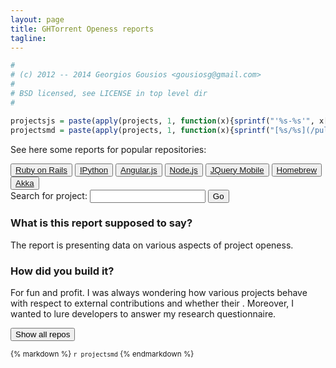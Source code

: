 ```yaml
---
layout: page
title: GHTorrent Openess reports
tagline: 
---
```


```r

#
# (c) 2012 -- 2014 Georgios Gousios <gousiosg@gmail.com>
#
# BSD licensed, see LICENSE in top level dir
#

projectsjs = paste(apply(projects, 1, function(x){sprintf("'%s-%s'", x[1], x[2])}), collapse = ",")
projectsmd = paste(apply(projects, 1, function(x){sprintf("[%s/%s](/pullreq-perf/%s-%s/)", x[1], x[2], x[1], x[2])}), collapse="\n")
```

See here some reports for popular repositories:

<div class="btn-toolbar">
<button type="button" class="btn btn-default">
<a href="/pullreq-perf/rails-rails/">Ruby on Rails</a>
</button>
<button type="button" class="btn btn-default">
<a href="/pullreq-perf/ipython-ipython/">IPython</a>
</button>
<button type="button" class="btn btn-default">
<a href="/pullreq-perf/angular-angular.js/">Angular.js</a>
</button>
<button type="button" class="btn btn-default">
<a href="/pullreq-perf/joyent-node/">Node.js</a>
</button>
<button type="button" class="btn btn-default">
<a href="/pullreq-perf/jquery-jquery-mobile/">JQuery Mobile</a>
</button>
<button type="button" class="btn btn-default">
<a href="/pullreq-perf/mxcl-homebrew/">Homebrew</a>
</button>
<button type="button" class="btn btn-default">
<a href="/pullreq-perf/akka-akka/">Akka</a>
</button>
</div>

<label for="projectSearch">Search for project: </label>
<span>
<input id="projectSearch" type="search" data-provide="typeahead" />
<button id="go" type="button" class="btn btn-default">Go</button>
</span>
<script type="text/javascript">
  projects = [`r projectsjs`];

  $("#projectSearch").typeahead({
    source: projects
  });

  $("#go").click(function(){
    if ($("#projectSearch").val() != "") {
      window.location = "http://ghtorrent.org/pullreq-perf/" + $("#projectSearch").val();
    }
  });

</script>

### What is this report supposed to say?

The report is presenting data on various aspects of project openess. 

### How did you build it?

For fun and profit. I was always wondering how various projects behave with
respect to external contributions and whether their . 
Moreover, I wanted to lure developers to answer my research questionnaire.


<button type="button" class="btn btn-info" data-toggle="collapse" data-target="#allrepos">
  Show all repos
</button>

<div id="allrepos" class="collapse">
<small>
{% markdown %}
`r projectsmd`
{% endmarkdown %}
</small>
</div>

